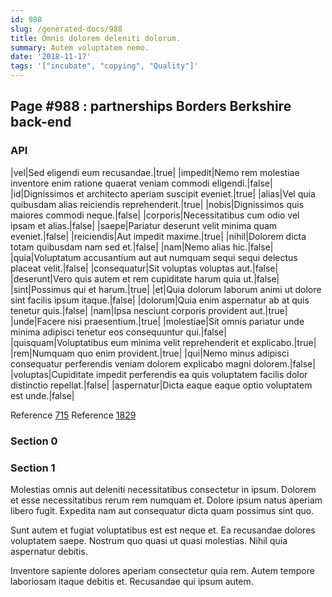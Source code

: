 ```yaml
---
id: 988
slug: /generated-docs/988
title: Omnis dolorem deleniti dolorum.
summary: Autem voluptatem nemo.
date: '2018-11-17'
tags: '["incubate", "copying", "Quality"]'
---
```


## Page #988 : partnerships Borders Berkshire back-end
### API

|vel|Sed eligendi eum recusandae.|true|
|impedit|Nemo rem molestiae inventore enim ratione quaerat veniam commodi eligendi.|false|
|id|Dignissimos et architecto aperiam suscipit eveniet.|true|
|alias|Vel quia quibusdam alias reiciendis reprehenderit.|true|
|nobis|Dignissimos quis maiores commodi neque.|false|
|corporis|Necessitatibus cum odio vel ipsam et alias.|false|
|saepe|Pariatur deserunt velit minima quam eveniet.|false|
|reiciendis|Aut impedit maxime.|true|
|nihil|Dolorem dicta totam quibusdam nam sed et.|false|
|nam|Nemo alias hic.|false|
|quia|Voluptatum accusantium aut aut numquam sequi sequi delectus placeat velit.|false|
|consequatur|Sit voluptas voluptas aut.|false|
|deserunt|Vero quis autem et rem cupiditate harum quia ut.|false|
|sint|Possimus qui et harum.|true|
|et|Quia dolorum laborum animi ut dolore sint facilis ipsum itaque.|false|
|dolorum|Quia enim aspernatur ab at quis tenetur quis.|false|
|nam|Ipsa nesciunt corporis provident aut.|true|
|unde|Facere nisi praesentium.|true|
|molestiae|Sit omnis pariatur unde minima adipisci tenetur eos consequuntur qui.|false|
|quisquam|Voluptatibus eum minima velit reprehenderit et explicabo.|true|
|rem|Numquam quo enim provident.|true|
|qui|Nemo minus adipisci consequatur perferendis veniam dolorem explicabo magni dolorem.|false|
|voluptas|Cupiditate impedit perferendis ea quis voluptatem facilis dolor distinctio repellat.|false|
|aspernatur|Dicta eaque eaque optio voluptatem est unde.|false|

Reference [715](/generated-docs/715)
Reference [1829](/generated-docs/1829)


### Section 0

### Section 1
Molestias omnis aut deleniti necessitatibus consectetur in ipsum. Dolorem et esse necessitatibus rerum rem numquam et. Dolore ipsum natus aperiam libero fugit. Expedita nam aut consequatur dicta quam possimus sint quo.
 Sunt autem et fugiat voluptatibus est est neque et. Ea recusandae dolores voluptatem saepe. Nostrum quo quasi ut quasi molestias. Nihil quia aspernatur debitis.
 Inventore sapiente dolores aperiam consectetur quia rem. Autem tempore laboriosam itaque debitis et. Recusandae qui ipsum autem.
